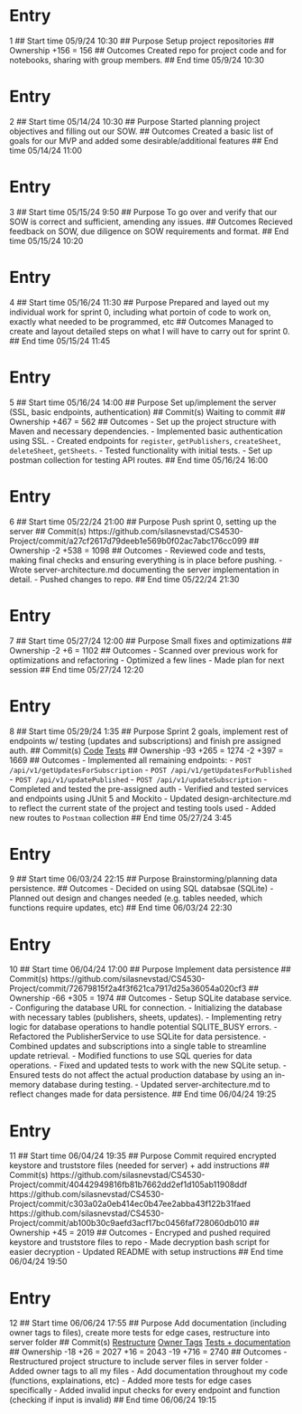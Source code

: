 # Entry
1
## Start time
05/9/24 10:30
## Purpose
Setup project repositories
## Ownership
+156 = 156
## Outcomes
Created repo for project code and for notebooks, sharing with group members.
## End time
05/9/24 10:30


# Entry
2
## Start time
05/14/24 10:30
## Purpose
Started planning project objectives and filling out our SOW.
## Outcomes
Created a basic list of goals for our MVP and added some desirable/additional features
## End time
05/14/24 11:00

# Entry
3
## Start time
05/15/24 9:50
## Purpose
To go over and verify that our SOW is correct and sufficient, amending any issues.
## Outcomes
Recieved feedback on SOW, due diligence on SOW requirements and format.
## End time
05/15/24 10:20

# Entry
4
## Start time
05/16/24 11:30
## Purpose
Prepared and layed out my individual work for sprint 0, including what portoin of code to work on, exactly what needed to be programmed, etc
## Outcomes
Managed to create and layout detailed steps on what I will have to carry out for sprint 0.
## End time
05/15/24 11:45

# Entry
5
## Start time
05/16/24 14:00
## Purpose
Set up/implement the server (SSL, basic endpoints, authentication)
## Commit(s)
Waiting to commit
## Ownership
+467 = 562
## Outcomes
- Set up the project structure with Maven and necessary dependencies.
- Implemented basic authentication using SSL.
- Created endpoints for `register`, `getPublishers`, `createSheet`, `deleteSheet`, `getSheets`.
- Tested functionality with initial tests.
- Set up postman collection for testing API routes.
## End time
05/16/24 16:00

# Entry
6
## Start time
05/22/24 21:00
## Purpose
Push sprint 0, setting up the server
## Commit(s)
https://github.com/silasnevstad/CS4530-Project/commit/a27cf2617d79deeb1e569b0f02ac7abc176cc099
## Ownership
-2 +538 = 1098
## Outcomes
- Reviewed code and tests, making final checks and ensuring everything is in place before pushing.
- Wrote server-architecture.md documenting the server implementation in detail.
- Pushed changes to repo.
## End time
05/22/24 21:30

# Entry
7
## Start time
05/27/24 12:00
## Purpose
Small fixes and optimizations
## Ownership
-2 +6 = 1102
## Outcomes
- Scanned over previous work for optimizations and refactoring
- Optimized a few lines
- Made plan for next session
## End time
05/27/24 12:20

# Entry
8
## Start time
05/29/24 1:35
## Purpose
Sprint 2 goals, implement rest of endpoints w/ testing (updates and subscriptions) and finish pre assigned auth.
## Commit(s)
[Code](https://github.com/silasnevstad/CS4530-Project/commit/2a8ae07559889591a6a8e9f42da4e0251f1f3854)
[Tests](https://github.com/silasnevstad/CS4530-Project/commit/c2fd8e3c426a507f888f6ca6287ec7ee2da73809)
## Ownership
-93 +265 = 1274
-2 +397 = 1669
## Outcomes
- Implemented all remaining endpoints:
  - `POST /api/v1/getUpdatesForSubscription`
  - `POST /api/v1/getUpdatesForPublished`
  - `POST /api/v1/updatePublished`
  - `POST /api/v1/updateSubscription`
- Completed and tested the pre-assigned auth
- Verified and tested services and endpoints using JUnit 5 and Mockito
- Updated design-architecture.md to reflect the current state of the project and testing tools used
- Added new routes to `Postman` collection
## End time
05/27/24 3:45

# Entry
9
## Start time
06/03/24 22:15
## Purpose
Brainstorming/planning data persistence.
## Outcomes
- Decided on using SQL databsae (SQLite)
- Planned out design and changes needed (e.g. tables needed, which functions require updates, etc)
## End time
06/03/24 22:30

# Entry
10
## Start time
06/04/24 17:00
## Purpose
Implement data persistence
## Commit(s)
https://github.com/silasnevstad/CS4530-Project/commit/72679815f2a4f3f621ca7917d25a36054a020cf3
## Ownership
-66 +305 = 1974
## Outcomes
- Setup SQLite database service.
  - Configuring the database URL for connection.
  - Initializing the database with necessary tables (publishers, sheets, updates).
  - Implementing retry logic for database operations to handle potential SQLITE_BUSY errors.
- Refactored the PublisherService to use SQLite for data persistence.
- Combined updates and subscriptions into a single table to streamline update retrieval.
- Modified functions to use SQL queries for data operations.
- Fixed and updated tests to work with the new SQLite setup.
- Ensured tests do not affect the actual production database by using an in-memory database during testing.
- Updated server-architecture.md to reflect changes made for data persistence.
## End time
06/04/24 19:25

# Entry
11
## Start time
06/04/24 19:35
## Purpose
Commit required encrypted keystore and truststore files (needed for server) + add instructions
## Commit(s)
https://github.com/silasnevstad/CS4530-Project/commit/40442949816fb81b7662dd2ef1d105ab11908ddf
https://github.com/silasnevstad/CS4530-Project/commit/c303a02a0eb414ec0b47ee2abba43f122b31faed
https://github.com/silasnevstad/CS4530-Project/commit/ab100b30c9aefd3acf17bc0456faf728060db010
## Ownership
+45 = 2019
## Outcomes
- Encryped and pushed required keystore and truststore files to repo
- Made decryption bash script for easier decryption
- Updated README with setup instructions
## End time
06/04/24 19:50

# Entry
12
## Start time
06/06/24 17:55
## Purpose
Add documentation (including owner tags to files), create more tests for edge cases, restructure into server folder
## Commit(s)
[Restructure](https://github.com/silasnevstad/CS4530-Project/commit/cfb51b5d66bd8bbafe3272c4c1a6babcc8934356)
[Owner Tags](https://github.com/silasnevstad/CS4530-Project/commit/81af78a6e12ef2414b5acea82ebbd1a8654ab6f4)
[Tests + documentation](https://github.com/silasnevstad/CS4530-Project/commit/b92f4d38ddd56d62ab9f7ddd32e6e07ff33650c3)
## Ownership
-18 +26 = 2027
+16 = 2043
-19 +716 = 2740
## Outcomes
- Restructured project structure to include server files in server folder
- Added owner tags to all my files
- Add documentation throughout my code (functions, explainations, etc)
- Added more tests for edge cases specifically
- Added invalid input checks for every endpoint and function (checking if input is invalid)
## End time
06/06/24 19:15
